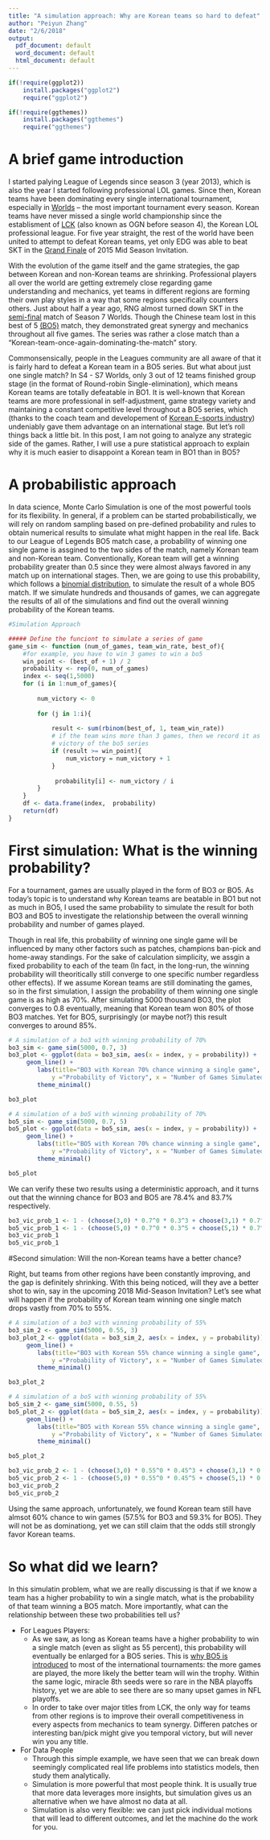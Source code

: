 ```yaml
---
title: "A simulation approach: Why are Korean teams so hard to defeat"
author: "Peiyun Zhang"
date: "2/6/2018"
output:
  pdf_document: default
  word_document: default
  html_document: default
---
```

```r
if(!require(ggplot2)) 
    install.packages("ggplot2")
    require("ggplot2")

if(!require(ggthemes)) 
    install.packages("ggthemes")
    require("ggthemes")
```

# A brief game introduction

I started palying League of Legends since season 3 (year 2013), which is also the year I started following professional LOL games. Since then, Korean teams have been dominating every single international tournament, especially in [Worlds](https://en.wikipedia.org/wiki/League_of_Legends_World_Championship) -- the most important tournament every season. Korean teams have never missed a single world championship since the establisment of [LCK](https://eu.lolesports.com/en/league/lck) (also known as OGN before season 4), the Korean LOL professional league. For five year straight, the rest of the world have been united to attempt to defeat Korean teams, yet only EDG was able to beat SKT in the [Grand Finale](https://www.reddit.com/r/leagueoflegends/comments/35k1u5/spoiler_sk_telecom_t1_vs_edward_gaming_msi_2015/) of 2015 Mid Season Invitation.

With the evolution of the game itself and the game strategies, the gap between Korean and non-Korean teams are shrinking. Professional players all over the world are getting extremely close regarding game understanding and mechanics, yet teams in different regions are forming their own play styles in a way that some regions specifically counters others. Just about half a year ago, RNG almost turned down SKT in the [semi-final](https://www.reddit.com/r/leagueoflegends/comments/799t2s/sk_telecom_t1_vs_royal_never_give_up_2017_world/) match of Season 7 Worlds. Though the Chinese team lost in this best of 5 [(BO5)](https://www.quora.com/What-is-the-meaning-of-Best-of-Five-or-Best-of-Three-in-the-sets-game-format-in-tennis) match, they demonstrated great synergy and mechanics throughout all five games. The series was rather a close match than a "Korean-team-once-again-dominating-the-match" story.

Commonsensically, people in the Leagues community are all aware of that it is fairly hard to defeat a Korean team in a BO5 series. But what about just one single match? In S4 - S7 Worlds, only 3 out of 12 teams finished group stage (in the format of Round-robin Single-elimination), which means Korean teams are totally defeatable in BO1. It is well-known that Korean teams are more professional in self-adjustment, game strategy variety and maintaining a constant competitive level throughout a BO5 series, which (thanks to the coach team and developement of [Korean E-sports industry](https://www.nytimes.com/2014/10/20/technology/league-of-legends-south-korea-epicenter-esports.html)) undeniably gave them advantage on an international stage. But let's roll things back a little bit. In this post, I am not going to analyze any strategic side of the games. Rather, I will use a pure statistical approach to explain why it is much easier to disappoint a Korean team in BO1 than in BO5?
 
# A probabilistic approach

In data science, Monte Carlo Simulation is one of the most powerful tools for its flexibility. In general, if a problem can be started probabilistically, we will rely on random sampling based on pre-defined probability and rules to obtain numerical results to simulate what might happen in the real life. Back to our League of Legends BO5 match case, a probability of winning one single game is assgined to the two sides of the match, namely Korean team and non-Korean team. Conventionally, Korean team will get a winning probability greater than 0.5 since they were almost always favored in any match up on international stages. Then, we are going to use this probability, which follows a [binomial distribution](https://en.wikipedia.org/wiki/Binomial_distribution), to simulate the result of a whole BO5 match. If we simulate hundreds and thousands of games, we can aggregate the results of all of the simulations and find out the overall winning probability of the Korean teams.

```r
#Simulation Approach

##### Define the funciont to simulate a series of game
game_sim <- function (num_of_games, team_win_rate, best_of){
    #for example, you have to win 3 games to win a bo5
    win_point <- (best_of + 1) / 2 
    probability <- rep(0, num_of_games)
    index <- seq(1,5000)
    for (i in 1:num_of_games){
        
        num_victory <- 0
        
        for (j in 1:i){
        
            result <- sum(rbinom(best_of, 1, team_win_rate))
            # if the team wins more than 3 games, then we record it as a 
            # victory of the bo5 series
            if (result >= win_point){
                num_victory = num_victory + 1
            }
            
             probability[i] <- num_victory / i
        }
    }
    df <- data.frame(index,  probability)
    return(df)
}
```

# First simulation: What is the winning probability?

For a tournament, games are usually played in the form of BO3 or BO5. As today's topic is to understand why Korean teams are beatable in BO1 but not as much in BO5, I used the same probability to simulate the result for both BO3 and BO5 to investigate the relationship between the overall winning probability and number of games played. 

Though in real life, this probability of winning one single game will be influenced by many other factors such as patches, champions ban-pick and home-away standings. For the sake of calculation simplicity, we assgin a fixed probability to each of the team (In fact, in the long-run, the winning probability will theoritically still converge to one specific number regardless other effects). If we assume Korean teams are still dominating the games, so in the first simulation, I assign the probability of them winning one single game is as high as $70\%$. After simulating 5000 thousand BO3, the plot converges to $0.8$ eventually, meaning that Korean team won $80\%$ of those BO3 matches. Yet for BO5, surprisingly (or maybe not?) this result converges to around $85\%$.
 

```r
# A simulation of a bo3 with winning probability of 70%
bo3_sim <- game_sim(5000, 0.7, 3)
bo3_plot <- ggplot(data = bo3_sim, aes(x = index, y = probability)) +
     geom_line() +
        labs(title="BO3 with Korean 70% chance winning a single game",
            y ="Probability of Victory", x = "Number of Games Simulated") +
        theme_minimal()

bo3_plot
```



```r
# A simulation of a bo5 with winning probability of 70%
bo5_sim <- game_sim(5000, 0.7, 5)
bo5_plot <- ggplot(data = bo5_sim, aes(x = index, y = probability)) +
     geom_line() +
        labs(title="BO5 with Korean 70% chance winning a single game",
            y ="Probability of Victory", x = "Number of Games Simulated") +
        theme_minimal()

bo5_plot
```


We can verify these two results using a deterministic approach, and it turns out that the winning chance for BO3 and BO5 are $78.4\%$ and $83.7\%$ respectively. 

```r
bo3_vic_prob_1 <- 1 - (choose(3,0) * 0.7^0 * 0.3^3 + choose(3,1) * 0.7^1 * 0.3^2)
bo5_vic_prob_1 <- 1 - (choose(5,0) * 0.7^0 * 0.3^5 + choose(5,1) * 0.7^1 * 0.3^4 + choose(5,2) * 0.7^2 * 0.3^3)
bo3_vic_prob_1
bo5_vic_prob_1
```



#Second simulation: Will the non-Korean teams have a better chance?

Right, but teams from other regions have been constantly improving, and the gap is definitely shrinking. With this being noticed, will they ave a better shot to win, say in the upcoming 2018 Mid-Season Invitation? Let's see what will happen if the probability of Korean team winning one single match drops vastly from $70\%$ to $55\%$.

```r
# A simulation of a bo3 with winning probability of 55%
bo3_sim_2 <- game_sim(5000, 0.55, 3)
bo3_plot_2 <- ggplot(data = bo3_sim_2, aes(x = index, y = probability)) +
     geom_line() +
        labs(title="BO3 with Korean 55% chance winning a single game",
            y ="Probability of Victory", x = "Number of Games Simulated") +
        theme_minimal()

bo3_plot_2
```



```r
# A simulation of a bo5 with winning probability of 55%
bo5_sim_2 <- game_sim(5000, 0.55, 5)
bo5_plot_2 <- ggplot(data = bo5_sim_2, aes(x = index, y = probability)) +
     geom_line() +
        labs(title="BO5 with Korean 55% chance winning a single game",
            y ="Probability of Victory", x = "Number of Games Simulated") +
        theme_minimal()

bo5_plot_2
```

```r
bo3_vic_prob_2 <- 1 - (choose(3,0) * 0.55^0 * 0.45^3 + choose(3,1) * 0.55^1 * 0.45^2)
bo5_vic_prob_2 <- 1 - (choose(5,0) * 0.55^0 * 0.45^5 + choose(5,1) * 0.55^1 * 0.45^4 + choose(5,2) * 0.55^2 * 0.45^3)
bo3_vic_prob_2 
bo5_vic_prob_2
```

Using the same approach, unfortunately, we found Korean team still have almsot $60\%$ chance to win games ($57.5\%$ for BO3 and $59.3\%$ for BO5). They will not be as dominationg, yet we can still claim that the odds still strongly favor Korean teams.  


# So what did we learn? 

In this simulatin problem, what we are really discussing is that if we know a team has a higher probability to win a single match, what is the probability of that team winning a BO5 match. More importantly, what can the relationship between these two probabilities tell us? 

* For Leagues Players:    
    + As we saw, as long as Korean teams have a higher probability to win a single match (even as slight as 55 percent), this probability will eventually be enlarged for a BO5 series. This is [why BO5 is introduced](https://www.reddit.com/r/GlobalOffensive/comments/6omfcv/how_come_the_major_final_isnt_a_bo5/) to most of the international tournaments: the more games are played, the more likely the better team will win the trophy. Within the same logic, miracle 8th seeds were so rare in the NBA playoffs history, yet we are able to see there are so many upset games in NFL playoffs.
    + In order to take over major titles from LCK, the only way for teams from other regions is to improve their overall competitiveness in every aspects from mechanics to team synergy. Differen patches or interesting ban/pick might give you temporal victory, but will never win you any title.
  
* For Data People
    + Through this simple example, we have seen that we can break down seemingly complicated real life problems into statistics models, then study them analytically.
    + Simulation is more powerful that most people think. It is usually true that more data leverages more insights, but simulation gives us an alternative when we have almost no data at all.
    + Simulation is also very flexible: we can just pick individual motions that will lead to different outcomes, and let the machine do the work for you.
